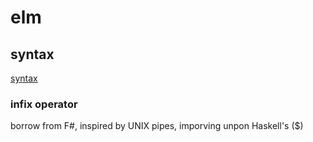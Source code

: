 = elm =
== syntax ==
[[http://elm-lang.org/learn/Syntax.elm|syntax]]

=== infix operator ===
borrow from F#, inspired by UNIX pipes, imporving unpon Haskell's ($)
